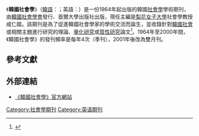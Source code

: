 {{Infobox journal
 | title = 韓國社會學<br>{{lang|ko|한국사회학}}
 | cover = [[File:KoreanJofSoc_img1.jpg|File:KoreanJofSoc img1.jpg]]
 | discipline = [[社會學|社會學]]
 | publisher = [[韓國社會學會|韓國社會學會]]發行、首爾大學出版社出版
 | country = 
 | language = [[韓語|韓語]]<br>英語
 | license =
 | editor = 咸仁姬
 | frequency = 雙月刊
 | history = 1964年－現在
 | website         = https://web.archive.org/web/20110722141607/http://www.kjs.re.kr/aboutkjs.htm
 | link1         =
 | link1-name    =
 | impact =
 | impactyear =
 | eISSN =
 | ISSN = 1225-0120
 | OCLC  =
}}
{{Infobox Korean name|
img=|
hangul=한국사회학|
hanja={{linktext|韓|國|社|會|學}}|
rr=Hanguksahoehak|
mr=Hankuksahoehak|
}}
《'''韓國社會學'''》（[[韓語|韓語]]：{{lang|ko|한국사회학}}；英語：''{{lang|en|Korean Journal of Sociology}}''）是一份1964年起出版的韓國[[社會學|社會學]]學術期刊，由[[韓國社會學會|韓國社會學會]]發行、首爾大學出版社出版，現任主編是[[梨花女子大學|梨花女子大學]]社會學教授咸仁姬。該期刊是為了促進韓國社會學家的學術交流而誕生，並收錄針對[[韓國社會|韓國社會]]或相關主題進行研究的理論、[[量化研究|量化研究]]或[[質性研究|質性研究]]論文<ref name =about>{{cite web |url=http://www.ksa21.or.kr/kjs/ |title=About KJS |format= |work=Korean Sociological Association |language=en |accessdate=2010-04-08 |archive-url=https://web.archive.org/web/20140114063422/http://ksa21.or.kr/kjs/ |archive-date=2014-01-14 |dead-url=yes }}</ref>。1964年至2000年間，《韓國社會學》的發刊頻率是每年4次（季刊），2001年後改為雙月刊。

== 參考文獻 ==
{{reflist}}

== 外部連結 ==
* [https://web.archive.org/web/20100705212632/http://www.kjs.re.kr/ 《韓國社會學》官方網站] {{en}}
{{sociology-stub}}
[[Category:社會學期刊|Category:社會學期刊]]
[[Category:英语期刊|Category:英语期刊]]